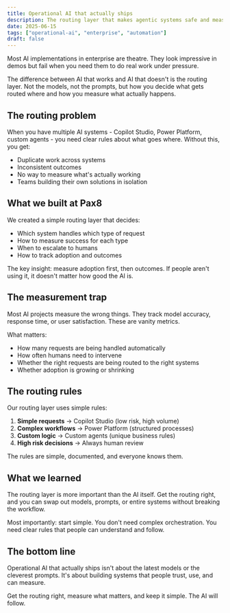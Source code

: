 ```yaml
---
title: Operational AI that actually ships
description: The routing layer that makes agentic systems safe and measurable in enterprise operations
date: 2025-06-15
tags: ["operational-ai", "enterprise", "automation"]
draft: false
---
```


Most AI implementations in enterprise are theatre. They look impressive in demos but fail when you need them to do real work under pressure.

The difference between AI that works and AI that doesn't is the routing layer. Not the models, not the prompts, but how you decide what gets routed where and how you measure what actually happens.

## The routing problem

When you have multiple AI systems - Copilot Studio, Power Platform, custom agents - you need clear rules about what goes where. Without this, you get:

- Duplicate work across systems
- Inconsistent outcomes
- No way to measure what's actually working
- Teams building their own solutions in isolation

## What we built at Pax8

We created a simple routing layer that decides:
- Which system handles which type of request
- How to measure success for each type
- When to escalate to humans
- How to track adoption and outcomes

The key insight: measure adoption first, then outcomes. If people aren't using it, it doesn't matter how good the AI is.

## The measurement trap

Most AI projects measure the wrong things. They track model accuracy, response time, or user satisfaction. These are vanity metrics.

What matters:
- How many requests are being handled automatically
- How often humans need to intervene
- Whether the right requests are being routed to the right systems
- Whether adoption is growing or shrinking

## The routing rules

Our routing layer uses simple rules:

1. **Simple requests** → Copilot Studio (low risk, high volume)
2. **Complex workflows** → Power Platform (structured processes)
3. **Custom logic** → Custom agents (unique business rules)
4. **High risk decisions** → Always human review

The rules are simple, documented, and everyone knows them.

## What we learned

The routing layer is more important than the AI itself. Get the routing right, and you can swap out models, prompts, or entire systems without breaking the workflow.

Most importantly: start simple. You don't need complex orchestration. You need clear rules that people can understand and follow.

## The bottom line

Operational AI that actually ships isn't about the latest models or the cleverest prompts. It's about building systems that people trust, use, and can measure.

Get the routing right, measure what matters, and keep it simple. The AI will follow.
